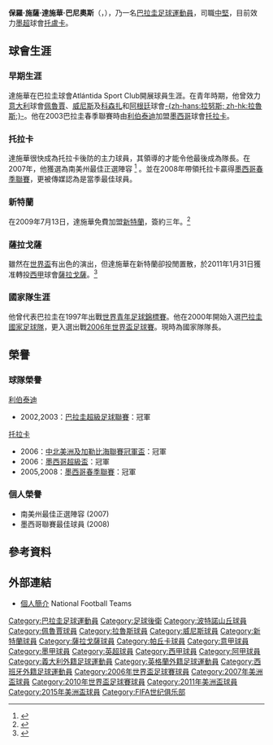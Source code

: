{{noteTA|G1=英超|G2=西甲|G3=意甲
|T=zh-hans:保罗·达·席尔瓦; zh-hk:保羅·達施華;
|1=zh-hans:达·席尔瓦; zh-hk:達施華;
|2=zh-hans:威尼斯足球俱樂部; zh-hk:威尼斯足球會;
}}
{{Infobox Football biography
|          playername = 保羅·達施華<br />''Paulo da Silva''
|               image = Paulo Da Silva.jpg
|          image_size = 220 px
|            fullname = 保羅·施薩·達施華·巴尼奧斯
|              height = {{height|metres=1.80}}
|            nickname = 
|         dateofbirth = {{birth date and age|1980|2|1}}
|         cityofbirth = [[亞松森|亞松森]]
|      countryofbirth = [[巴拉圭|巴拉圭]]
|          clubnumber = 4
|         currentclub = [[托盧卡體育足球俱樂部|托盧卡]]
|            position = [[中堅|中堅]]
|          youthyears = 
|          youthclubs = 
|               years = 1996–1997<br />1997–1998<br />1998–1999<br />1999–2000<br />2000–2001<br />2001<br />2002<br />2003-09<br />2009-11<br />2011-2012<br />2012-2013<br />2013-
|               clubs = Atlántida Sport Club<br />[[波特诺山丘|波坦奴]]<br />[[佩魯賈足球會|佩魯賈]]<br />[[拉努斯竞技俱乐部|-{zh-hans:拉努斯; zh-hk:拉魯斯;}-]]<br />[[威尼斯足球俱樂部|威尼斯]]<br />[[科森扎足球會|科森扎]]<br />[[自由俱乐部|利伯泰迪]]<br />[[托卢卡足球俱乐部|托拉卡]]<br />[[桑德兰足球俱乐部|新特蘭]]<br />[[皇家薩拉戈薩|薩拉戈薩]]<br />[[帕丘卡足球俱樂部|帕丘卡]]<br />→[[托卢卡足球俱乐部|托拉卡]]
|         caps(goals) = {{0}}29 {{0}}(0)<br />{{0}}30 {{0}}(1)<br />{{0}}{{0}}2 {{0}}(0)<br />{{0}}14 {{0}}(1)<br />{{0}}{{0}}7 {{0}}(0)<br />{{0}}{{0}}2 {{0}}(0)<br />{{0}}30 {{0}}(2)<br />235 (20)<br />{{0}}24 {{0}}(0)<br />{{0}}42 {{0}}(1)<br />{{0}}33 {{0}}(2)<br />{{0}}71 (12)
|       nationalyears = 2000–
|        nationalteam = [[巴拉圭國家足球隊|巴拉圭]]
| nationalcaps(goals) = {{0}}122 {{0}}(2)
|            pcupdate = 2015年3月31日 (一) 09:15 (UTC)
|            ntupdate = 2015年6月13日 (一) 09:15 (UTC)
}}

'''保羅·施薩·達施華·巴尼奧斯'''（{{lang-es|'''Paulo César da Silva Barrios'''}}，{{bd|1980年|2月1日|catIdx=da Silva, Paulo}}），乃一名[[巴拉圭|巴拉圭]][[足球|足球]][[運動員|運動員]]，司職[[中堅|中堅]]，目前效力[[墨西哥足球超級聯賽|墨超]]球會[[托盧卡體育足球俱樂部|托盧卡]]。

== 球會生涯 ==
=== 早期生涯 ===
達施華在巴拉圭球會Atlántida Sport Club開展球員生涯。在青年時期，他曾效力[[意大利|意大利]]球會[[佩魯賈足球會|佩魯賈]]、[[威尼斯足球俱樂部|威尼斯]]及[[科森扎足球會|科森扎]]和[[阿根廷|阿根廷]]球會[[拉努斯竞技俱乐部|-{zh-hans:拉努斯; zh-hk:拉魯斯;}-]]。他在2003巴拉圭春季聯賽時由[[自由俱乐部|利伯泰迪]]加盟[[墨西哥|墨西哥]]球會[[托卢卡足球俱乐部|托拉卡]]。

=== 托拉卡 ===
達施華很快成為托拉卡後防的主力球員，其領導的才能令他最後成為隊長。在2007年，他獲選為南美州最佳正選陣容 <ref>{{Cite web |url=http://www.conmebol.com/articulos_ver.jsp?id=61753&slangab=E |title=CONMEBOL article |accessdate=2009-07-16 |archive-date=2008-08-04 |archive-url=https://web.archive.org/web/20080804072541/http://www.conmebol.com/articulos_ver.jsp?id=61753&slangab=E |dead-url=no }}</ref> 。並在2008年帶領托拉卡贏得[[墨西哥超級足球聯賽|墨西哥春季聯賽]]，更被傳媒認為是當季最佳球員。

=== 新特蘭 ===
在2009年7月13日，達施華免費加盟[[桑德兰足球俱乐部|新特蘭]]，簽約三年。<ref>{{Cite web |url=http://www.transfermarkt.de/de/news/29618/sunderland-holt-da-silva.html |title=Sunderland holt Da Silva |accessdate=2009-07-16 |archive-date=2009-07-16 |archive-url=https://web.archive.org/web/20090716072624/http://www.transfermarkt.de/de/news/29618/sunderland-holt-da-silva.html |dead-url=no }}</ref>

=== 薩拉戈薩 ===
雖然在[[2010年世界盃足球賽|世界盃]]有出色的演出，但達施華在新特蘭卻投閒置散，於2011年1月31日獲准轉投[[西甲|西甲]]球會[[皇家薩拉戈薩|薩拉戈薩]]。<ref>{{cite news |language=en |url=http://origin.skysports.com/story/0,19528,11695_6713465,00.html |title=Da Silva seals Zaragoza switch |publisher=''Sky Sports'' |date=2011-01-31 |accessdate=2011-01-31 }}{{Dead link|date=2018年8月 |bot=InternetArchiveBot |fix-attempted=yes }}</ref>

=== 國家隊生涯 ===
他曾代表巴拉圭在1997年出戰[[世界青年足球錦標賽|世界青年足球錦標賽]]。他在2000年開始入選[[巴拉圭國家足球隊|巴拉圭國家足球隊]]，更入選出戰[[2006年世界盃足球賽|2006年世界盃足球賽]]。現時為國家隊隊長。

== 榮譽 ==
=== 球隊榮譽 ===
;[[自由俱乐部|利伯泰迪]]
* 2002,2003：[[巴拉圭超級足球聯賽|巴拉圭超級足球聯賽]]：冠軍

;[[托卢卡足球俱乐部|托拉卡]]
* 2006：[[中北美洲及加勒比海聯賽冠軍盃|中北美洲及加勒比海聯賽冠軍盃]]：冠軍
* 2006：[[墨西哥超級盃|墨西哥超級盃]]：冠軍
* 2005,2008：[[墨西哥足球甲級聯賽|墨西哥春季聯賽]]：冠軍

=== 個人榮譽 ===
* 南美州最佳正選陣容 (2007)
* 墨西哥聯賽最佳球員 (2008)

== 參考資料 ==
{{reflist}}

== 外部連結 ==
* [http://www.national-football-teams.com/v2/player.php?id=5270 個人簡介] {{Wayback|url=http://www.national-football-teams.com/v2/player.php?id=5270 |date=20121023114606 }}  National Football Teams

{{Paraguay Squad 2010 World Cup}}

{{DEFAULTSORT:Da Silva, Paulo}}
[[Category:巴拉圭足球運動員|Category:巴拉圭足球運動員]]
[[Category:足球後衛|Category:足球後衛]]
[[Category:波特諾山丘球員|Category:波特諾山丘球員]]
[[Category:佩魯賈球員|Category:佩魯賈球員]]
[[Category:拉魯斯球員|Category:拉魯斯球員]]
[[Category:威尼斯球員|Category:威尼斯球員]]
[[Category:新特蘭球員|Category:新特蘭球員]]
[[Category:薩拉戈薩球員|Category:薩拉戈薩球員]]
[[Category:帕丘卡球員|Category:帕丘卡球員]]
[[Category:意甲球員|Category:意甲球員]]
[[Category:墨甲球員|Category:墨甲球員]]
[[Category:英超球員|Category:英超球員]]
[[Category:西甲球員|Category:西甲球員]]
[[Category:阿甲球員|Category:阿甲球員]]
[[Category:義大利外籍足球運動員|Category:義大利外籍足球運動員]]
[[Category:英格蘭外籍足球運動員|Category:英格蘭外籍足球運動員]]
[[Category:西班牙外籍足球運動員|Category:西班牙外籍足球運動員]]
[[Category:2006年世界盃足球賽球員|Category:2006年世界盃足球賽球員]]
[[Category:2007年美洲盃球員|Category:2007年美洲盃球員]]
[[Category:2010年世界盃足球賽球員|Category:2010年世界盃足球賽球員]]
[[Category:2011年美洲盃球員|Category:2011年美洲盃球員]]
[[Category:2015年美洲盃球員|Category:2015年美洲盃球員]]
[[Category:FIFA世纪俱乐部|Category:FIFA世纪俱乐部]]